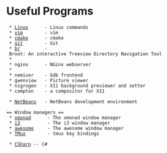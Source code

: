 = Useful Programs =

  * [[Linux]]      - Linux commands
  * [[vim]]        - vim
  * [[cmake]]      - cmake
  * [[git]]        - Git
  * [[br]]         - Broot: An interactive Treeview Directory Navigation Tool
  *
  * nginx      - NGinx webserver
  *
  * nemiver    - Gdb frontend
  * gwenview   - Picture viewer
  * nigrogen   - X11 background previewer and setter
  * compton    - a compositor for X11

  * [[NetBeans]]   - NetBeans development environment

 == Window managers ==
  * [[xmonad]]      - The xmonad window manager
  * [[i3]]          - The i3 window manager
  * [[awesome]]     - The awesome window manager
  * [[TMux]]        - tmux key bindings


  * [[CSharp]] -- C#
